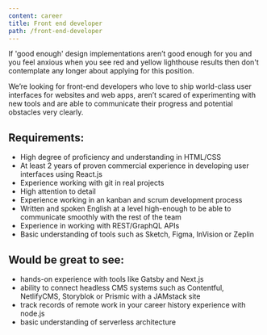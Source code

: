 ```yaml
---
content: career
title: Front end developer
path: /front-end-developer
---
```


<p className="desc">
  If 'good enough' design implementations aren’t good enough for you and you
  feel anxious when you see red and yellow lighthouse results then don't
  contemplate any longer about applying for this position.
</p>

We’re looking for front-end developers who love to ship world-class user interfaces for websites and web apps, aren’t scared of experimenting with new tools and are able to communicate their progress and potential obstacles very clearly.

<h2 id="requirements">Requirements:</h2>

- High degree of proficiency and understanding in HTML/CSS
- At least 2 years of proven commercial experience in developing user interfaces using React.js
- Experience working with git in real projects
- High attention to detail
- Experience working in an kanban and scrum development process
- Written and spoken English at a level high-enough to be able to communicate smoothly with the rest of the team
- Experience in working with REST/GraphQL APIs
- Basic understanding of tools such as Sketch, Figma, InVision or Zeplin

## Would be great to see:

- hands-on experience with tools like Gatsby and Next.js
- ability to connect headless CMS systems such as Contentful, NetlifyCMS, Storyblok or Prismic with a JAMstack site
- track records of remote work in your career history
  experience with node.js
- basic understanding of serverless architecture
